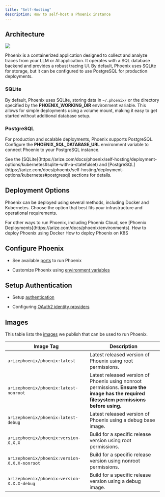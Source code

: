 ```yaml
---
title: "Self-Hosting"
description: How to self-host a Phoenix instance
---
```


## Architecture

<Frame caption="Phoenix running on your virtual private cloud">
  <img src="/images/8a36a30e-image.jpeg" />
</Frame>

Phoenix is a containerized application designed to collect and analyze traces from your LLM or AI application. It operates with a SQL database backend and provides a robust tracing UI. By default, Phoenix uses SQLite for storage, but it can be configured to use PostgreSQL for production deployments.

### SQLite

By default, Phoenix uses SQLite, storing data in `~/.phoenix/` or the directory specified by the **PHOENIX\_WORKING\_DIR** environment variable. This allows for simple deployments using a volume mount, making it easy to get started without additional database setup.

### PostgreSQL

For production and scalable deployments, Phoenix supports PostgreSQL. Configure the **PHOENIX\_SQL\_DATABASE\_URL** environment variable to connect Phoenix to your PostgreSQL instance.

<Info>
  See the [SQLite](https://arize.com/docs/phoenix/self-hosting/deployment-options/kubernetes#sqlite-with-a-statefulset) and [PostgreSQL](https://arize.com/docs/phoenix/self-hosting/deployment-options/kubernetes#postgresql) sections for details.
</Info>

## Deployment Options

Phoenix can be deployed using several methods, including Docker and Kubernetes. Choose the option that best fits your infrastructure and operational requirements.

<Info>
  For other ways to run Phoenix, including Phoenix Cloud, see [Phoenix Deployments](https://arize.com/docs/phoenix/environments).
</Info>

<Columns cols={2}>
  <Card title="Docker" href="">
    How to deploy Phoenix using Docker
  </Card>
  <Card title="Kubernetes" href="">
    How to deploy Phoenix on K8S
  </Card>
</Columns>

## Configure Phoenix

* See available [ports](https://arize.com/docs/phoenix/self-hosting/configuration#ports) to run Phoenix

* Customize Phoenix using [environment variables](https://arize.com/docs/phoenix/self-hosting/configuration#environment-variables)

## Setup Authentication

* Setup [authentication](https://arize.com/docs/phoenix/self-hosting/authentication)

* Configuring [OAuth2 identity providers](https://arize.com/docs/phoenix/self-hosting/authentication#configuring-oauth2-identity-providers)

## Images

This table lists the [images](https://hub.docker.com/r/arizephoenix/phoenix/tags) we publish that can be used to run Phoenix.

| Image Tag                                    | Description                                                                                                                              |
| -------------------------------------------- | ---------------------------------------------------------------------------------------------------------------------------------------- |
| `arizephoenix/phoenix:latest`                | Latest released version of Phoenix using root permissions.                                                                               |
| `arizephoenix/phoenix:latest-nonroot`        | Latest released version of Phoenix using nonroot permissions. **Ensure the image has the required filesystem permissions before using.** |
| `arizephoenix/phoenix:latest-debug`          | Latest released version of Phoenix using a debug base image.                                                                             |
| `arizephoenix/phoenix:version-X.X.X`         | Build for a specific release version using root permissions.                                                                             |
| `arizephoenix/phoenix:version-X.X.X-nonroot` | Build for a specific release version using nonroot permissions.                                                                          |
| `arizephoenix/phoenix:version-X.X.X-debug`   | Build for a specific release version using a debug image.                                                                                |